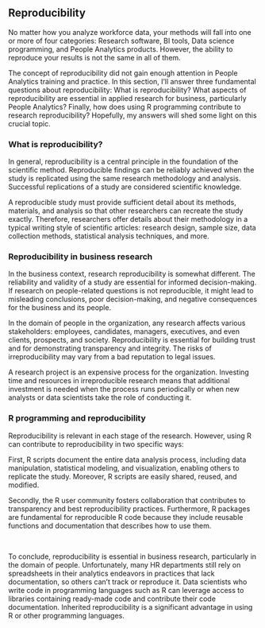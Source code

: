 ## Reproducibility

No matter how you analyze workforce data, your methods will fall into one or more of four categories: Research software, BI tools, Data science programming, and People Analytics products. However, the ability to reproduce your results is not the same in all of them. 

The concept of reproducibility did not gain enough attention in People Analytics training and practice. In this section, I'll answer three fundamental questions about reproducibility: What is reproducibility? What aspects of reproducibility are essential in applied research for business, particularly People Analytics? Finally, how does using R programming contribute to research reproducibility? Hopefully, my answers will shed some light on this crucial topic.

### What is reproducibility? 

In general, reproducibility is a central principle in the foundation of the scientific method. Reproducible findings can be reliably achieved when the study is replicated using the same research methodology and analysis. Successful replications of a study are considered scientific knowledge.

A reproducible study must provide sufficient detail about its methods, materials, and analysis so that other researchers can recreate the study exactly. Therefore, researchers offer details about their methodology in a typical writing style of scientific articles: research design, sample size, data collection methods, statistical analysis techniques, and more.

### Reproducibility in business research

In the business context, research reproducibility is somewhat different. The reliability and validity of a study are essential for informed decision-making. If research on people-related questions is not reproducible, it might lead to misleading conclusions, poor decision-making, and negative consequences for the business and its people.

In the domain of people in the organization, any research affects various stakeholders: employees, candidates, managers, executives, and even clients, prospects, and society. Reproducibility is essential for building trust and for demonstrating transparency and integrity. The risks of irreproducibility may vary from a bad reputation to legal issues. 

A research project is an expensive process for the organization. Investing time and resources in irreproducible research means that additional investment is needed when the process runs periodically or when new analysts or data scientists take the role of conducting it. 

### R programming and reproducibility

Reproducibility is relevant in each stage of the research. However, using R can contribute to reproducibility in two specific ways:

First, R scripts document the entire data analysis process, including data manipulation, statistical modeling, and visualization, enabling others to replicate the study. Moreover, R scripts are easily shared, reused, and modified.

Secondly, the R user community fosters collaboration that contributes to transparency and best reproducibility practices. Furthermore, R packages are fundamental for reproducible R code because they include reusable functions and documentation that describes how to use them.  

<br/>

To conclude, reproducibility is essential in business research, particularly in the domain of people. Unfortunately, many HR departments still rely on spreadsheets in their analytics endeavors in practices that lack documentation, so others can't track or reproduce it. Data scientists who write code in programming languages such as R can leverage access to libraries containing ready-made code and contribute their code documentation. Inherited reproducibility is a significant advantage in using R or other programming languages.